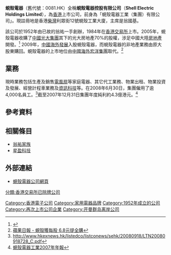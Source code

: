 '''蜆殼電器'''（舊代號：0081.HK）全稱'''蜆殼電器控股有限公司'''（'''Shell Electric Holdings Limited'''），為[[香港|香港]]上市公司，前身為「蜆殼電器工業（集團）有限公司」。現註冊地是香港[[柴灣|柴灣]]利眾街12號蜆殼工業大廈，主席是翁國基。

該公司於1952年由已故的翁祐一手創辦，1984年在[[香港交易所|香港交易所]]上市。2005年，蜆殼電器收購了[[中國光大集團|中國光大集團]]其下的光大房地產70%的股權，涉足中國大陸[[房地產|房地產]]開發。<ref>{{Cite web |url=http://hk.apple.nextmedia.com/template/apple/art_main.php?iss_id=20090824&sec_id=15307&art_id=13131043 |title=蘋果日報 - 中海全購蜆殼電器遇攔路虎 |access-date=2009-08-26 |archive-date=2010-02-03 |archive-url=https://web.archive.org/web/20100203052522/http://hk.apple.nextmedia.com/template/apple/art_main.php?iss_id=20090824&sec_id=15307&art_id=13131043 |dead-url=no }}</ref>
2009年，[[中國海外發展|中國海外發展]]入股蜆殼電器，而蜆殼電器的非地產業務由原大股東購回。蜆殼電器的上市地位由[[中國海外宏洋集團|中國海外宏洋集團]]取代。<ref>[http://hk.apple.nextmedia.com/template/apple/art_main.php?iss_id=20090930&sec_id=15307&subsec=15320&art_id=13262506 蘋果日報 - 蜆殼獲每股 6.8元提全購]</ref>

==業務==
現時業務包括生產及銷售[[電風扇|電風扇]]等家庭電器、其它代工業務、物業出租、物業投資及發展、經營計程車業務及[[資訊科技|資訊科技]]等。在2008年6月30日，集團僱用了逾4,000名員工。<ref>http://www.hkexnews.hk/listedco/listconews/sehk/20080918/LTN20080918728_C.pdf</ref>截至2007年12月31日集團年度純利約4.3億港元。<ref>[http://www.hkexnews.hk/listedco/listconews/sehk/20080421/LTN20080421350_C.pdf 蜆殼電器工業2007年年報]</ref>

==參考資料==
<div class="references-small">
<references/>
</div>

==相關條目==
*[[翁祐家族|翁祐家族]]
*[[星盈科技|星盈科技]]

==外部連結==
*[http://www.smc.com.hk 蜆殼電器公司網頁] {{Wayback|url=http://www.smc.com.hk/ |date=20210121014055 }}

[[分類:香港交易所已除牌公司|分類:香港交易所已除牌公司]]
[[Category:香港電子公司|Category:香港電子公司]]
[[Category:家用電器品牌|Category:家用電器品牌]]
[[Category:1952年成立的公司|Category:1952年成立的公司]]
[[Category:再次上市公司企業|Category:再次上市公司企業]]
[[Category:开曼群岛离岸公司|Category:开曼群岛离岸公司]]